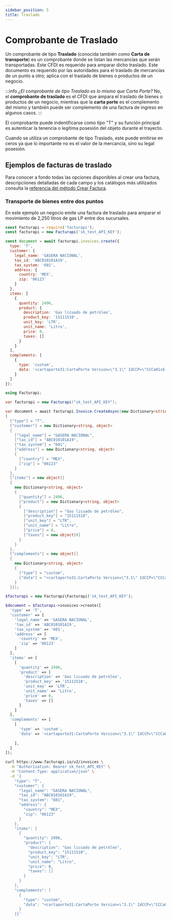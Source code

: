 ```yaml
---
sidebar_position: 5
title: Traslado
---
```



# Comprobante de Traslado

Un comprobante de tipo **Traslado** (conocida también como **Carta de transporte**) es un
comprobante donde se listan las mercancías que serán transportadas. Este CFDI es
requerido para amparar dicho traslado. Este documento es requerido por las autoridades
para el traslado de mercancías de un punto a otro; aplica con el traslado de bienes o
productos de un negocio.

:::info *¿El comprobante de tipo _Traslado_ es lo mismo que _Carta Porte_?*
No, el **comprobante de traslado** es el CFDI que ampara el traslado de bienes o productos de
un negocio, mientras que la **carta porte** es el complemento del mismo y también puede ser
complemento de una factura de ingreso en algunos casos.
:::

El comprobante puede indentificarse como tipo "T" y su función principal es autenticar la tenencia o legítima posesión del objeto durante el trayecto.

Cuando se utiliza un comprobante de tipo Traslado, este puede emitirse en ceros ya que lo importante no es el valor de la mercancía, sino su legal posesión.

## Ejemplos de facturas de traslado

Para conocer a fondo todas las opciones disponibles al crear una factura, descripciiones
detalladas de cada campo y los catálogos más utilizados consulta la
[referencia del método Crear Factura](/api/#operation/createInvoice).

### Transporte de bienes entre dos puntos

En este ejemplo un negocio emite una factura de traslado para amparar el movimiento de 2,250 litros de gas LP entre dos sucursales.

<Tabs groupId="codeExamples">

<TabItem value="js" label="Node.js" default>

```javascript
const Facturapi = require('facturapi');
const facturapi = new Facturapi('sk_test_API_KEY');

const document = await facturapi.invoices.create({
  type: 'T',
  customer: {
    legal_name: 'GASERA NACIONAL',
    tax_id: 'ABC010101A19',
    tax_system: '601',
    address: {
      country: 'MEX',
      zip: '06123'
    }
  },
  items: [
    {
      quantity: 2496,
      product: {
        description: 'Gas licuado de petróleo',
        product_key: '15111510',
        unit_key: 'LTR',
        unit_name: 'Litro',
        price: 0,
        taxes: []
      }
    }
  ],
  complements: [
    {
      type: 'custom',
      data: '<cartaporte31:CartaPorte Version=\"3.1\" IdCCP=\"CCCa01c6-61bf-4058-b874-c285dad794fe\" TranspInternac=\"Sí\" EntradaSalidaMerc=\"Salida\" PaisOrigenDestino=\"USA\" ViaEntradaSalida=\"01\" TotalDistRec=\"160.0\"><cartaporte31:Ubicaciones><cartaporte31:Ubicacion TipoUbicacion=\"Origen\" IDUbicacion=\"OR000000\" RFCRemitenteDestinatario=\"XEXX010101000\" NumRegIdTrib=\"01010101\" NombreRemitenteDestinatario=\"INTERNATIONAL CUSTOMER\" FechaHoraSalidaLlegada=\"2024-12-17T05:00:00\"><cartaporte31:Domicilio Calle=\"Carretera Dolores Hidalgo A San Luis De La Paz\" NumeroExterior=\"SINNUMERO\" Municipio=\"014\" Estado=\"GUA\" Pais=\"USA\" CodigoPostal=\"N/A\" /></cartaporte31:Ubicacion><cartaporte31:Ubicacion DistanciaRecorrida=\"160.0\" TipoUbicacion=\"Destino\" IDUbicacion=\"DE000001\" RFCRemitenteDestinatario=\"XEXX010101000\" NumRegIdTrib=\"01010101\" NombreRemitenteDestinatario=\"INTERNATIONAL CUSTOMER\" FechaHoraSalidaLlegada=\"2024-12-18T09:00:00\"><cartaporte31:Domicilio Calle=\"1400 W Hi Line Rd\" Municipio=\"015\" Estado=\"SLP\" Pais=\"USA\" CodigoPostal=\"N/A\" /></cartaporte31:Ubicacion></cartaporte31:Ubicaciones><cartaporte31:Mercancias PesoBrutoTotal=\"1.0\" UnidadPeso=\"XBX\" NumTotalMercancias=\"1\"><cartaporte31:Mercancia BienesTransp=\"52161512\" Descripcion=\"Altoparlantes\" Cantidad=\"1\" ClaveUnidad=\"H87\" PesoEnKg=\"1.0\"></cartaporte31:Mercancia><cartaporte31:Autotransporte PermSCT=\"TPXX00\" NumPermisoSCT=\"Permiso no contemplado en el catálogo\"><cartaporte31:IdentificacionVehicular ConfigVehicular=\"VL\" PesoBrutoVehicular=\"1\" PlacaVM=\"JHY7766\" AnioModeloVM=\"2021\" /><cartaporte31:Seguros AseguraRespCivil=\"No Cuenta\" PolizaRespCivil=\"No Cuenta\" /></cartaporte31:Autotransporte></cartaporte31:Mercancias><cartaporte31:FiguraTransporte><cartaporte31:TiposFigura TipoFigura=\"01\" NombreFigura=\"JESUS CORTES LUNA\" RFCFigura=\"XEXX010101000\" NumLicencia=\"DSADSADSA\" /></cartaporte31:FiguraTransporte></cartaporte31:CartaPorte>'
    }
  ]
});
```

</TabItem>

<TabItem value="cs" label="C#">

```csharp
using Facturapi;

var facturapi = new Facturapi("sk_test_API_KEY");

var document = await facturapi.Invoice.CreateAsync(new Dictionary<string, object>
{
  ["type"] = "T",
  ["customer"] = new Dictionary<string, object>
  {
    ["legal_name"] = "GASERA NACIONAL",
    ["tax_id"] = "ABC010101A19",
    ["tax_system"] = "601",
    ["address"] = new Dictionary<string, object>
    {
      ["country"] = "MEX",
      ["zip"] = "06123"
    }
  },
  ["items"] = new object[]
  {
    new Dictionary<string, object>
    {
      ["quantity"] = 2496,
      ["product"] = new Dictionary<string, object>
      {
        ["description"] = "Gas licuado de petróleo",
        ["product_key"] = "15111510",
        ["unit_key"] = "LTR",
        ["unit_name"] = "Litro",
        ["price"] = 0,
        ["taxes"] = new object[0]
      }
    }
  },
  ["complements"] = new object[]
  {
    new Dictionary<string, object>
    {
      ["type"] = "custom",
      ["data"] = "<cartaporte31:CartaPorte Version=\"3.1\" IdCCP=\"CCCa01c6-61bf-4058-b874-c285dad794fe\" TranspInternac=\"Sí\" EntradaSalidaMerc=\"Salida\" PaisOrigenDestino=\"USA\" ViaEntradaSalida=\"01\" TotalDistRec=\"160.0\"><cartaporte31:Ubicaciones><cartaporte31:Ubicacion TipoUbicacion=\"Origen\" IDUbicacion=\"OR000000\" RFCRemitenteDestinatario=\"XEXX010101000\" NumRegIdTrib=\"01010101\" NombreRemitenteDestinatario=\"INTERNATIONAL CUSTOMER\" FechaHoraSalidaLlegada=\"2024-12-17T05:00:00\"><cartaporte31:Domicilio Calle=\"Carretera Dolores Hidalgo A San Luis De La Paz\" NumeroExterior=\"SINNUMERO\" Municipio=\"014\" Estado=\"GUA\" Pais=\"USA\" CodigoPostal=\"N/A\" /></cartaporte31:Ubicacion><cartaporte31:Ubicacion DistanciaRecorrida=\"160.0\" TipoUbicacion=\"Destino\" IDUbicacion=\"DE000001\" RFCRemitenteDestinatario=\"XEXX010101000\" NumRegIdTrib=\"01010101\" NombreRemitenteDestinatario=\"INTERNATIONAL CUSTOMER\" FechaHoraSalidaLlegada=\"2024-12-18T09:00:00\"><cartaporte31:Domicilio Calle=\"1400 W Hi Line Rd\" Municipio=\"015\" Estado=\"SLP\" Pais=\"USA\" CodigoPostal=\"N/A\" /></cartaporte31:Ubicacion></cartaporte31:Ubicaciones><cartaporte31:Mercancias PesoBrutoTotal=\"1.0\" UnidadPeso=\"XBX\" NumTotalMercancias=\"1\"><cartaporte31:Mercancia BienesTransp=\"52161512\" Descripcion=\"Altoparlantes\" Cantidad=\"1\" ClaveUnidad=\"H87\" PesoEnKg=\"1.0\"></cartaporte31:Mercancia><cartaporte31:Autotransporte PermSCT=\"TPXX00\" NumPermisoSCT=\"Permiso no contemplado en el catálogo\"><cartaporte31:IdentificacionVehicular ConfigVehicular=\"VL\" PesoBrutoVehicular=\"1\" PlacaVM=\"JHY7766\" AnioModeloVM=\"2021\" /><cartaporte31:Seguros AseguraRespCivil=\"No Cuenta\" PolizaRespCivil=\"No Cuenta\" /></cartaporte31:Autotransporte></cartaporte31:Mercancias><cartaporte31:FiguraTransporte><cartaporte31:TiposFigura TipoFigura=\"01\" NombreFigura=\"JESUS CORTES LUNA\" RFCFigura=\"XEXX010101000\" NumLicencia=\"DSADSADSA\" /></cartaporte31:FiguraTransporte></cartaporte31:CartaPorte>"
    }
  }});
```

</TabItem>

<TabItem value="php" label="PHP">

```php
$facturapi = new Facturapi\Facturapi('sk_test_API_KEY');

$document = $facturapi->invoices->create([
  'type' => 'T',
  'customer' => [
    'legal_name' => 'GASERA NACIONAL',
    'tax_id' => 'ABC010101A19',
    'tax_system' => '601',
    'address' => [
      'country' => 'MEX',
      'zip' => '06123'
    ]
  ],
  'items' => [
    [
      'quantity' => 2496,
      'product' => [
        'description' => 'Gas licuado de petróleo',
        'product_key' => '15111510',
        'unit_key' => 'LTR',
        'unit_name' => 'Litro',
        'price' => 0,
        'taxes' => []
      ]
    ]
  ],
  'complements' => [
    [
      'type' => 'custom',
      'data' => '<cartaporte31:CartaPorte Version=\"3.1\" IdCCP=\"CCCa01c6-61bf-4058-b874-c285dad794fe\" TranspInternac=\"Sí\" EntradaSalidaMerc=\"Salida\" PaisOrigenDestino=\"USA\" ViaEntradaSalida=\"01\" TotalDistRec=\"160.0\"><cartaporte31:Ubicaciones><cartaporte31:Ubicacion TipoUbicacion=\"Origen\" IDUbicacion=\"OR000000\" RFCRemitenteDestinatario=\"XEXX010101000\" NumRegIdTrib=\"01010101\" NombreRemitenteDestinatario=\"INTERNATIONAL CUSTOMER\" FechaHoraSalidaLlegada=\"2024-12-17T05:00:00\"><cartaporte31:Domicilio Calle=\"Carretera Dolores Hidalgo A San Luis De La Paz\" NumeroExterior=\"SINNUMERO\" Municipio=\"014\" Estado=\"GUA\" Pais=\"USA\" CodigoPostal=\"N/A\" /></cartaporte31:Ubicacion><cartaporte31:Ubicacion DistanciaRecorrida=\"160.0\" TipoUbicacion=\"Destino\" IDUbicacion=\"DE000001\" RFCRemitenteDestinatario=\"XEXX010101000\" NumRegIdTrib=\"01010101\" NombreRemitenteDestinatario=\"INTERNATIONAL CUSTOMER\" FechaHoraSalidaLlegada=\"2024-12-18T09:00:00\"><cartaporte31:Domicilio Calle=\"1400 W Hi Line Rd\" Municipio=\"015\" Estado=\"SLP\" Pais=\"USA\" CodigoPostal=\"N/A\" /></cartaporte31:Ubicacion></cartaporte31:Ubicaciones><cartaporte31:Mercancias PesoBrutoTotal=\"1.0\" UnidadPeso=\"XBX\" NumTotalMercancias=\"1\"><cartaporte31:Mercancia BienesTransp=\"52161512\" Descripcion=\"Altoparlantes\" Cantidad=\"1\" ClaveUnidad=\"H87\" PesoEnKg=\"1.0\"></cartaporte31:Mercancia><cartaporte31:Autotransporte PermSCT=\"TPXX00\" NumPermisoSCT=\"Permiso no contemplado en el catálogo\"><cartaporte31:IdentificacionVehicular ConfigVehicular=\"VL\" PesoBrutoVehicular=\"1\" PlacaVM=\"JHY7766\" AnioModeloVM=\"2021\" /><cartaporte31:Seguros AseguraRespCivil=\"No Cuenta\" PolizaRespCivil=\"No Cuenta\" /></cartaporte31:Autotransporte></cartaporte31:Mercancias><cartaporte31:FiguraTransporte><cartaporte31:TiposFigura TipoFigura=\"01\" NombreFigura=\"JESUS CORTES LUNA\" RFCFigura=\"XEXX010101000\" NumLicencia=\"DSADSADSA\" /></cartaporte31:FiguraTransporte></cartaporte31:CartaPorte>'
      
    ],
  ]
]);
```

</TabItem>

<TabItem value="curl" label="cURL">

```bash
curl https://www.facturapi.io/v2/invoices \
  -H "Authorization: Bearer sk_test_API_KEY" \
  -H "Content-Type: application/json" \
  -d '{
    "type": "T",
    "customer": {
      "legal_name": "GASERA NACIONAL",
      "tax_id": "ABC010101A19",
      "tax_system": "601",
      "address": {
        "country": "MEX",
        "zip": "06123"
      }
    },
    "items": [
      {
        "quantity": 2496,
        "product": {
          "description": "Gas licuado de petróleo",
          "product_key": "15111510",
          "unit_key": "LTR",
          "unit_name": "Litro",
          "price": 0,
          "taxes": []
        }
      }
    ],
    "complements": [
      {
        "type": "custom",
        "data": "<cartaporte31:CartaPorte Version=\"3.1\" IdCCP=\"CCCa01c6-61bf-4058-b874-c285dad794fe\" TranspInternac=\"Sí\" EntradaSalidaMerc=\"Salida\" PaisOrigenDestino=\"USA\" ViaEntradaSalida=\"01\" TotalDistRec=\"160.0\"><cartaporte31:Ubicaciones><cartaporte31:Ubicacion TipoUbicacion=\"Origen\" IDUbicacion=\"OR000000\" RFCRemitenteDestinatario=\"XEXX010101000\" NumRegIdTrib=\"01010101\" NombreRemitenteDestinatario=\"INTERNATIONAL CUSTOMER\" FechaHoraSalidaLlegada=\"2024-12-17T05:00:00\"><cartaporte31:Domicilio Calle=\"Carretera Dolores Hidalgo A San Luis De La Paz\" NumeroExterior=\"SINNUMERO\" Municipio=\"014\" Estado=\"GUA\" Pais=\"USA\" CodigoPostal=\"N/A\" /></cartaporte31:Ubicacion><cartaporte31:Ubicacion DistanciaRecorrida=\"160.0\" TipoUbicacion=\"Destino\" IDUbicacion=\"DE000001\" RFCRemitenteDestinatario=\"XEXX010101000\" NumRegIdTrib=\"01010101\" NombreRemitenteDestinatario=\"INTERNATIONAL CUSTOMER\" FechaHoraSalidaLlegada=\"2024-12-18T09:00:00\"><cartaporte31:Domicilio Calle=\"1400 W Hi Line Rd\" Municipio=\"015\" Estado=\"SLP\" Pais=\"USA\" CodigoPostal=\"N/A\" /></cartaporte31:Ubicacion></cartaporte31:Ubicaciones><cartaporte31:Mercancias PesoBrutoTotal=\"1.0\" UnidadPeso=\"XBX\" NumTotalMercancias=\"1\"><cartaporte31:Mercancia BienesTransp=\"52161512\" Descripcion=\"Altoparlantes\" Cantidad=\"1\" ClaveUnidad=\"H87\" PesoEnKg=\"1.0\"></cartaporte31:Mercancia><cartaporte31:Autotransporte PermSCT=\"TPXX00\" NumPermisoSCT=\"Permiso no contemplado en el catálogo\"><cartaporte31:IdentificacionVehicular ConfigVehicular=\"VL\" PesoBrutoVehicular=\"1\" PlacaVM=\"JHY7766\" AnioModeloVM=\"2021\" /><cartaporte31:Seguros AseguraRespCivil=\"No Cuenta\" PolizaRespCivil=\"No Cuenta\" /></cartaporte31:Autotransporte></cartaporte31:Mercancias><cartaporte31:FiguraTransporte><cartaporte31:TiposFigura TipoFigura=\"01\" NombreFigura=\"JESUS CORTES LUNA\" RFCFigura=\"XEXX010101000\" NumLicencia=\"DSADSADSA\" /></cartaporte31:FiguraTransporte></cartaporte31:CartaPorte>"
      }
    ]}'
```

</TabItem>

</Tabs>
